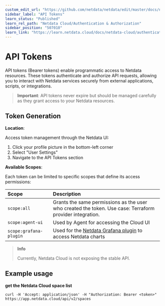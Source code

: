 ```yaml
---
custom_edit_url: "https://github.com/netdata/netdata/edit/master/docs/netdata-cloud/authentication-and-authorization/api-tokens.md"
sidebar_label: "API Tokens"
learn_status: "Published"
learn_rel_path: "Netdata Cloud/Authentication & Authorization"
sidebar_position: "507010"
learn_link: "https://learn.netdata.cloud/docs/netdata-cloud/authentication-&-authorization/api-tokens"
---
```


# API Tokens

API tokens (Bearer tokens) enable programmatic access to Netdata resources. These tokens authenticate and authorize API requests, allowing you to interact with Netdata services securely from external applications, scripts, or integrations.

> **Important**: API tokens never expire but should be managed carefully as they grant access to your Netdata resources.

## Token Generation

**Location**:

Access token management through the Netdata UI:

1. Click your profile picture in the bottom-left corner
2. Select "User Settings"
3. Navigate to the API Tokens section

**Available Scopes**:

Each token can be limited to specific scopes that define its access permissions:

| Scope                  | Description                                                                                                                                        |
|:-----------------------|:---------------------------------------------------------------------------------------------------------------------------------------------------|
| `scope:all`            | Grants the same permissions as the user who created the token. Use case: Terraform provider integration.                                           |
| `scope:agent-ui`       | Used by Agent for accessing the Cloud UI                                                                                                           |
| `scope:grafana-plugin` | Used for the [Netdata Grafana plugin](/docs/dashboards-and-charts/grafana-data-source-plugin) to access Netdata charts |

> **Info**
>
> Currently, Netdata Cloud is not exposing the stable API.

## Example usage

**get the Netdata Cloud space list**

```console
curl -H 'Accept: application/json' -H "Authorization: Bearer <token>" https://app.netdata.cloud/api/v2/spaces
```
